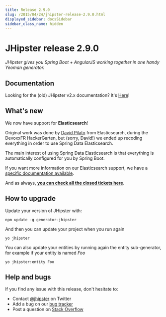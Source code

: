 ```yaml
---
title: Release 2.9.0
slug: /2015/04/24/jhipster-release-2.9.0.html
displayed_sidebar: docsSidebar
sidebar_class_name: hidden
---
```


JHipster release 2.9.0
==================

*JHipster gives you Spring Boot + AngularJS working together in one handy Yeoman generator.*

Documentation
----------

Looking for the (old) JHipster v2.x documentation? It's [Here](https://www.jhipster.tech/documentation-archive/)!

What's new
----------

We now have support for __Elasticsearch__!

Original work was done by [David Pilato](https://twitter.com/dadoonet) from Elasticsearch, during the DevoxxFR HackerGarten, but (sorry, David!) we ended up recoding everything in order to use Spring Data Elasticsearch.

The main interest of using Spring Data Elasticsearch is that everything is automatically configured for you by Spring Boot.

If you want more information on our Elasticsearch support, we have a [specific documentation available](/using-elasticsearch/).

And as always, __[you can check all the closed tickets here](https://github.com/jhipster/generator-jhipster/issues?q=milestone%3A2.9.0+is%3Aclosed)__.

How to upgrade
------------

Update your version of JHipster with:

```
npm update -g generator-jhipster
```

And then you can update your project when you run again

```
yo jhipster
```

You can also update your entities by running again the entity sub-generator, for example if your entity is named _Foo_

```
yo jhipster:entity Foo
```

Help and bugs
--------------

If you find any issue with this release, don't hesitate to:

- Contact [@jhipster](https://twitter.com/jhipster) on Twitter
- Add a bug on our [bug tracker](https://github.com/jhipster/generator-jhipster/issues?state=open)
- Post a question on [Stack Overflow](http://stackoverflow.com/tags/jhipster/info)
